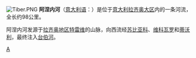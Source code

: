 [[File:Tiber.PNG|thumb]]
'''阿涅内河'''（[[意大利语|意大利语]]：'''{{lang|it|Aniene}}'''）是位于[[意大利|意大利]][[拉齐奥大区|拉齐奥大区]]内的一条河流，全长约98公里。

阿涅内河发源于[[拉齐奥地区特雷维|拉齐奥地区特雷维]]的山脉，向西流经[[苏比亚科_(意大利)|苏比亚科]]、[[维科瓦罗|维科瓦罗]]和[[蒂沃利_(意大利)|蒂沃利]]，最终注入[[台伯河|台伯河]]。

{{commonscat|Aniene}}

{{Italy-geo-stub}}

[[Category:意大利河流|A]]